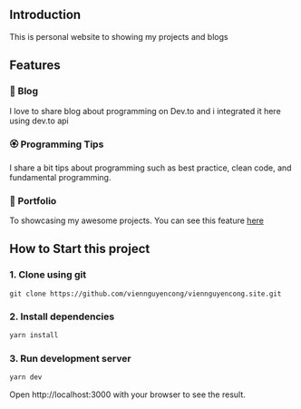 ## Introduction

This is personal website to showing my projects and blogs

## Features

### 📝 Blog

I love to share blog about programming on Dev.to and i integrated it here using dev.to api

### 🏵 Programming Tips

I share a bit tips about programming such as best practice, clean code, and fundamental programming.

### 🎨 Portfolio

To showcasing my awesome projects. You can see this feature [here](https://www.viennguyencong.site/projects)

## How to Start this project

### 1. Clone using git

```git
git clone https://github.com/viennguyencong/viennguyencong.site.git
```

### 2. Install dependencies

```bash
yarn install
```

### 3. Run development server

```bash
yarn dev
```

Open http://localhost:3000 with your browser to see the result.
